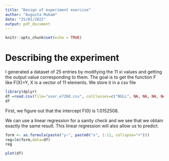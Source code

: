 ```yaml
---
title: "Design of experiment exercise"
author: "Augusta Mukam"
date: "25/01/2022"
output: pdf_document
---
```


```r
knitr::opts_chunk$set(echo = TRUE)
```

# Describing the experiment
I generated a dataset of 25 entries by modifying the 11 xi values and getting the output value corresponding to them. 
The goal is to get the function F like F(X)=Y, X is a vector of 11 elements.
We store it in a csv file
```r
library(dplyr)
df =read.csv(file="user_e7268.csv", colClasses=c("NULL", NA, NA, NA, NA, NA, NA, NA, NA, NA, NA, NA, NA))
df
```

First, we figure out that the intercept F(0) is 1.0152508.


We can use a linear regression for a sanity check and we see that we obtain exactly the same result. This linear regression will also allow us to predict.

```r
form <- as.formula(paste("y~", paste0("x", 1:11, collapse="+")))
reg=lm(form,data=df)
reg
```

```r
plot(df)
```

